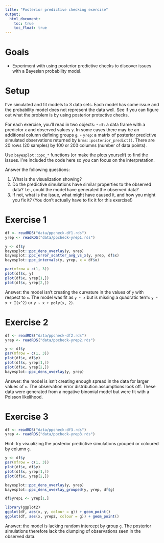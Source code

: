 ```yaml
---
title: "Posterior predictive checking exercise"
output:
  html_document:
    toc: true
    toc_float: true
---
```


# Goals

- Experiment with using posterior predictive checks to discover issues with a Bayesian probability model.

# Setup

I've simulated and fit models to 3 data sets. Each model has some issue and the probability model does not represent the data well. See if you can figure out what the problem is by using posterior protective checks. 

For each exercise, you'll read in two objects:
- `df`: a data frame with a predictor `x` and observed values `y`. In some cases there may be an additional column defining groups `g`.
- `yrep`: a matrix of posterior predictive simulated observations returned by `brms::posterior_predict()`. There are 20 rows (20 samples) by 100 or 200 columns (number of data points). 

Use `bayesplot::ppc_*` functions (or make the plots yourself) to find the issues. I've included the code here so you can focus on the interpretation.

Answer the following questions:

1. What is the visualization showing?
2. Do the predictive simulations have similar properties to the observed data? I.e., could the model have generated the observed data? 
3. If not, what is the issue, what might have caused it, and how you might you fix it? (You don't actually have to fix it for this exercise!)

# Exercise 1

```r
df <- readRDS("data/ppcheck-df1.rds")
yrep <- readRDS("data/ppcheck-yrep1.rds")
```

```r
y <- df$y
bayesplot::ppc_dens_overlay(y, yrep)
bayesplot::ppc_error_scatter_avg_vs_x(y, yrep, df$x)
bayesplot::ppc_intervals(y, yrep, x = df$x)

par(mfrow = c(1, 3))
plot(df$x, y)
plot(df$x, yrep[1,])
plot(df$x, yrep[2,])
```

Answer: the model isn't creating the curvature in the values of `y` with respect to `x`. The model was fit as `y ~ x` but is missing a quadratic term: `y ~ x + I(x^2)` or `y ~ x + poly(x, 2)`. <!-- exercise -->

# Exercise 2

```r
df <- readRDS("data/ppcheck-df2.rds")
yrep <- readRDS("data/ppcheck-yrep2.rds")
```

```r
y <- df$y
par(mfrow = c(1, 3))
plot(df$x, df$y)
plot(df$x, yrep[1,])
plot(df$x, yrep[2,])
bayesplot::ppc_dens_overlay(y, yrep)
```

Answer: the model is isn't creating enough spread in the data for larger values of `x`. The observation error distribution assumptions look off. These data were generated from a negative binomial model but were fit with a Poisson likelihood.  <!-- exercise -->

# Exercise 3

```r
df <- readRDS("data/ppcheck-df3.rds")
yrep <- readRDS("data/ppcheck-yrep3.rds")
```

Hint: try visualizing the posterior predictive simulations grouped or coloured by column `g`.

```r
y <- df$y
par(mfrow = c(1, 3))
plot(df$x, df$y)
plot(df$x, yrep[1,])
plot(df$x, yrep[2,])

bayesplot::ppc_dens_overlay(y, yrep)
bayesplot::ppc_dens_overlay_grouped(y, yrep, df$g)

df$yrep1 <- yrep[1,]

library(ggplot2)
ggplot(df, aes(x, y, colour = g)) + geom_point()
ggplot(df, aes(x, yrep2, colour = g)) + geom_point()
```

Answer: the model is lacking random intercept by group `g`. The posterior simulations therefore lack the clumping of observations seen in the observed data.  <!-- exercise -->

